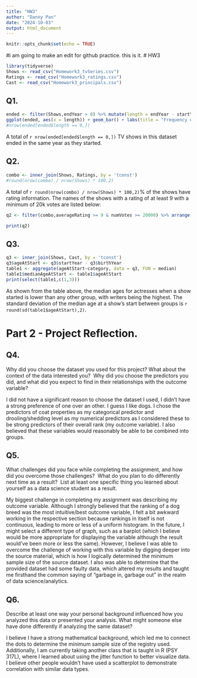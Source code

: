 ---
title: "HW3"
author: "Danny Pan"
date: "2024-10-03"
output: html_document
---

```{r setup, include=FALSE}
knitr::opts_chunk$set(echo = TRUE)
```
#i am going to make an edit for github practice. this is it.
# HW3

```{r results = 'hide', message = FALSE}
library(tidyverse)
Shows <- read_csv("Homework3_tvSeries.csv")
Ratings <- read_csv("Homework3_ratings.csv")
Cast <- read_csv("Homework3_principals.csv")
```

## Q1.

```{r}
ended <- filter(Shows,endYear > 0) %>% mutate(length = endYear - startYear)
ggplot(ended, aes(x = length)) + geom_bar() + labs(title = "Frequency of Shows by Years Ran", x = "Years Ran", y = "Count")
#nrow(ended[ended$length == 0,])
```

A total of `r nrow(ended[ended$length == 0,])` TV shows in this dataset ended in the same year as they started.

## Q2.

```{r}
combo <- inner_join(Shows, Ratings, by = 'tconst')
#round(nrow(combo) / nrow(Shows) * 100,2)

```

A total of `r round(nrow(combo) / nrow(Shows) * 100,2)`% of the shows have rating information. The names of the shows with a rating of at least 9 with a minimum of 20k votes are listed below:

```{r}
q2 <- filter(combo,averageRating >= 9 & numVotes >= 20000) %>% arrange(primaryTitle) %>% select(primaryTitle)

print(q2)
```

## Q3.

```{r}
q3 <- inner_join(Shows, Cast, by = 'tconst')
q3$ageAtStart <- q3$startYear - q3$birthYear 
table1 <- aggregate(ageAtStart~category, data = q3, FUN = median)
table1$medianAgeAtStart <- table1$ageAtStart
print(select(table1,c(1,3)))
```

As shown from the table above, the median ages for actresses when a show started is lower than any other group, with writers being the highest. The standard deviation of the median age at a show's start between groups is `r round(sd(table1$ageAtStart),2)`.

# **Part 2 - Project Reflection.**

## Q4.

Why did you choose the dataset you used for this project? What about the context of the data interested you?  Why did you choose the predictors you did, and what did you expect to find in their relationships with the outcome variable?

I did not have a significant reason to choose the dataset I used, I didn't have a strong preference of one over an other. I guess I like dogs. I chose the predictors of coat properties as my categorical predictor and drooling/shedding level as my numerical predictors as I considered these to be strong predictors of their overall rank (my outcome variable). I also believed that these variables would reasonably be able to be combined into groups.

## Q5.

What challenges did you face while completing the assignment, and how did you overcome those challenges?  What do you plan to do differently next time as a result?  List at least one specific thing you learned about yourself as a data science student as a result.

My biggest challenge in completing my assignment was describing my outcome variable. Although I strongly believed that the ranking of a dog breed was the most intuitive/best outcome variable, I felt a bit awkward working in the respective section because rankings in itself is not continuous, leading to more or less of a uniform histogram. In the future, I might select a different type of graph, such as a barplot (which I believe would be more appropriate for displaying the variable although the result would've been more or less the same). However, I believe I was able to overcome the challenge of working with this variable by digging deeper into the source material, which is how I logically determined the minimum sample size of the source dataset. I also was able to determine that the provided dataset had some faulty data, which altered my results and taught me firsthand the common saying of "garbage in, garbage out" in the realm of data science/analytics.

## Q6.

Describe at least one way your personal background influenced how you analyzed this data or presented your analysis. What might someone else have done differently if analyzing the same dataset?

I believe I have a strong mathematical background, which led me to connect the dots to determine the minimum sample size of the registry used. Additionally, I am currently taking another class that is taught in R (PSY 317L), where I learned about using the jitter function to better visualize data. I believe other people wouldn't have used a scatterplot to demonstrate correlation with similar data types.
